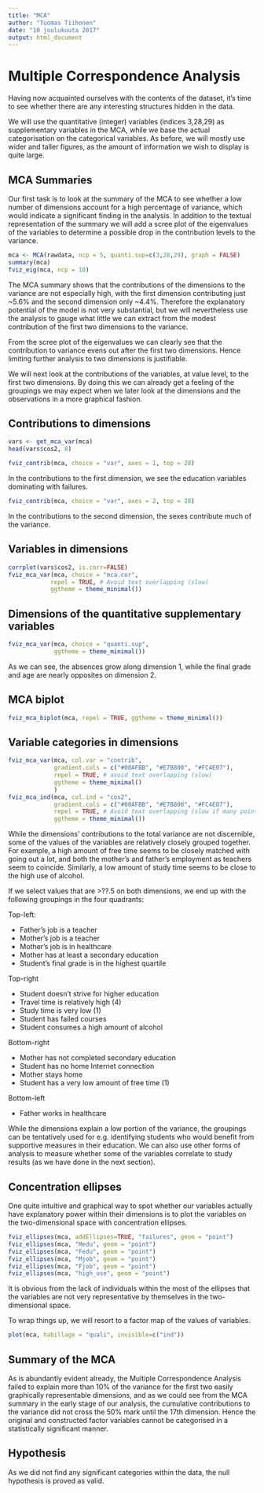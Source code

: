 ```yaml
---
title: "MCA"
author: "Tuomas Tiihonen"
date: "10 joulukuuta 2017"
output: html_document
---
```


# Multiple Correspondence Analysis

Having now acquainted ourselves with the contents of the dataset, it's time to see whether there are any interesting structures hidden in the data. 

We will use the quantitative (integer) variables (indices 3,28,29) as supplementary variables in the MCA, while we base the actual categorisation on the categorical variables. As before, we will mostly use wider and taller figures, as the amount of information we wish to display is quite large.

## MCA Summaries

Our first task is to look at the summary of the MCA to see whether a low number of dimensions account for a high percentage of variance, which would indicate a significant finding in the analysis. In addition to the textual representation of the summary we will add a scree plot of the eigenvalues of the variables to determine a possible drop in the contribution levels to the variance.

```r

mca <- MCA(rawdata, ncp = 5, quanti.sup=c(3,28,29), graph = FALSE)
summary(mca)
fviz_eig(mca, ncp = 10)
```

The MCA summary shows that the contributions of the dimensions to the variance are not especially high, with the first dimension contributing just ~5.6% and the second dimension only ~4.4%. Therefore the explanatory potential of the model is not very substantial, but we will nevertheless use the analysis to gauge what little we can extract from the modest contribution of the first two dimensions to the variance.

From the scree plot of the eigenvalues we can clearly see that the contribution to variance evens out after the first two dimensions. Hence limiting further analysis to two dimensions is justifiable.

We will next look at the contributions of the variables, at value level, to the first two dimensions. By doing this we can already get a feeling of the groupings we may expect when we later look at the dimensions and the observations in a more graphical fashion.

## Contributions to dimensions

```r
vars <- get_mca_var(mca)
head(vars$cos2, 8)
```


```r
fviz_contrib(mca, choice = "var", axes = 1, top = 28)
```

In the contributions to the first dimension, we see the education variables dominating with failures.

```r
fviz_contrib(mca, choice = "var", axes = 2, top = 28)
```

In the contributions to the second dimension, the sexes contribute much of the variance.

## Variables in dimensions

```r
corrplot(vars$cos2, is.corr=FALSE)
fviz_mca_var(mca, choice = "mca.cor", 
            repel = TRUE, # Avoid text overlapping (slow)
            ggtheme = theme_minimal())
```

## Dimensions of the quantitative supplementary variables

```r
fviz_mca_var(mca, choice = "quanti.sup",
             ggtheme = theme_minimal())
```

As we can see, the absences grow along dimension 1, while the final grade and age are nearly opposites on dimension 2.

## MCA biplot

```r
fviz_mca_biplot(mca, repel = TRUE, ggtheme = theme_minimal())
```

## Variable categories in dimensions

```r
fviz_mca_var(mca, col.var = "contrib",
             gradient.cols = c("#00AFBB", "#E7B800", "#FC4E07"), 
             repel = TRUE, # avoid text overlapping (slow)
             ggtheme = theme_minimal()
             )
fviz_mca_ind(mca, col.ind = "cos2", 
             gradient.cols = c("#00AFBB", "#E7B800", "#FC4E07"),
             repel = TRUE, # Avoid text overlapping (slow if many points)
             ggtheme = theme_minimal())
```

While the dimensions' contributions to the total variance are not discernible, some of the values of the variables are relatively closely grouped together. For example, a high amount of free time seems to be closely matched with going out a lot, and both the mother's and father's employment as teachers seem to coincide. Similarly, a low amount of study time seems to be close to the high use of alcohol.

If we select values that are >??.5 on both dimensions, we end up with the following groupings in the four quadrants:

Top-left:

* Father's job is a teacher
* Mother's job is a teacher
* Mother's job is in healthcare
* Mother has at least a secondary education
* Student's final grade is in the highest quartile

Top-right

* Student doesn't strive for higher education
* Travel time is relatively high (4)
* Study time is very low (1)
* Student has failed courses
* Student consumes a high amount of alcohol

Bottom-right

* Mother has not completed secondary education
* Student has no home Internet connection
* Mother stays home
* Student has a very low amount of free time (1)

Bottom-left

* Father works in healthcare

While the dimensions explain a low portion of the variance, the groupings can be tentatively used for e.g. identifying students who would benefit from supportive measures in their education. We can also use other forms of analysis to measure whether some of the variables correlate to study results (as we have done in the next section).

## Concentration ellipses

One quite intuitive and graphical way to spot whether our variables actually have explanatory power within their dimensions is to plot the variables on the two-dimensional space with concentration ellipses.

```r
fviz_ellipses(mca, addEllipses=TRUE, "failures", geom = "point")
fviz_ellipses(mca, "Medu", geom = "point")
fviz_ellipses(mca, "Fedu", geom = "point")
fviz_ellipses(mca, "Mjob", geom = "point")
fviz_ellipses(mca, "Fjob", geom = "point")
fviz_ellipses(mca, "high_use", geom = "point")
```

It is obvious from the lack of individuals within the most of the ellipses that the variables are not very representative by themselves in the two-dimensional space.

To wrap things up, we will resort to a factor map of the values of variables.

```r
plot(mca, habillage = "quali", invisible=c("ind"))
```

## Summary of the MCA 

As is abundantly evident already, the Multiple Correspondence Analysis failed to explain more than 10% of the variance for the first two easily graphically representable dimensions, and as we could see from the MCA summary in the early stage of our analysis, the cumulative contributions to the variance did not cross the 50% mark until the 17th dimension. Hence the original and constructed factor variables cannot be categorised in a statistically significant manner. 

## Hypothesis

As we did not find any significant categories within the data, the null hypothesis is proved as valid.
